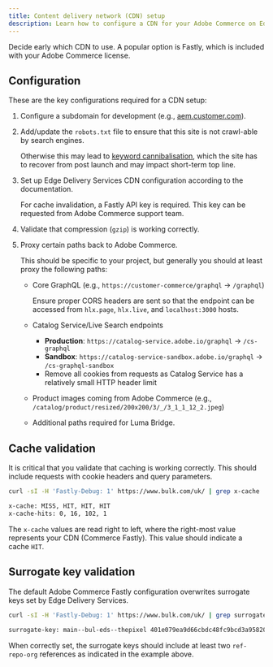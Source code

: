 ```yaml
---
title: Content delivery network (CDN) setup
description: Learn how to configure a CDN for your Adobe Commerce on Edge Delivery Services storefront project.
---
```



Decide early which CDN to use. A popular option is Fastly, which is included with your Adobe Commerce license.

## Configuration

These are the key configurations required for a CDN setup:

<Steps>

1. Configure a subdomain for development (e.g., [aem.customer.com](http://aem.customer.com/)).
   
1. Add/update the `robots.txt` file to ensure that this site is not crawl-able by search engines.

   Otherwise this may lead to [keyword cannibalisation](https://ahrefs.com/blog/keyword-cannibalization/), which the site has to recover from post launch and may impact short-term top line.

1. Set up Edge Delivery Services CDN configuration according to the documentation.

   For cache invalidation, a Fastly API key is required. This key can be requested from Adobe Commerce support team.

1. Validate that compression (`gzip`) is working correctly.

1. Proxy certain paths back to Adobe Commerce.

   This should be specific to your project, but generally you should at least proxy the following paths:
   
    * Core GraphQL (e.g., `https://customer-commerce/graphql` → `/graphql`)

      Ensure proper CORS headers are sent so that the endpoint can be accessed from `hlx.page`, `hlx.live`, and `localhost:3000` hosts.
    
    * Catalog Service/Live Search endpoints
      * **Production**: `https://catalog-service.adobe.io/graphql` → `/cs-graphql`
      * **Sandbox**: `https://catalog-service-sandbox.adobe.io/graphql` → `/cs-graphql-sandbox`
      * Remove all cookies from requests as Catalog Service has a relatively small HTTP header limit
    
    * Product images coming from Adobe Commerce (e.g., `/catalog/product/resized/200x200/3/_/3_1_1_12_2.jpeg`)
    
    * Additional paths required for Luma Bridge.

</Steps>

## Cache validation
  
It is critical that you validate that caching is working correctly. This should include requests with cookie headers and query parameters. 

```bash
curl -sI -H 'Fastly-Debug: 1' https://www.bulk.com/uk/ | grep x-cache

x-cache: MISS, HIT, HIT, HIT
x-cache-hits: 0, 16, 102, 1
```

The `x-cache` values are read right to left, where the right-most value represents your CDN (Commerce Fastly). This value should indicate a cache `HIT`.

## Surrogate key validation

The default Adobe Commerce Fastly configuration overwrites surrogate keys set by Edge Delivery Services.

```bash
curl -sI -H 'Fastly-Debug: 1' https://www.bulk.com/uk/ | grep surrogate-key
 
surrogate-key: main--bul-eds--thepixel 401e079ea9d66cbdc48fc9bcd3a958206ef36cd2affcd6b672178e7628f RKvjyvNRGjNtCHP3 401e079ea9d66cbdc48fc9bcd3a958206ef36cd2affcd6b672178e7628f_metadata main--bul-eds--thepixel_head
```

When correctly set, the surrogate keys should include at least two `ref-repo-org` references as indicated in the example above.